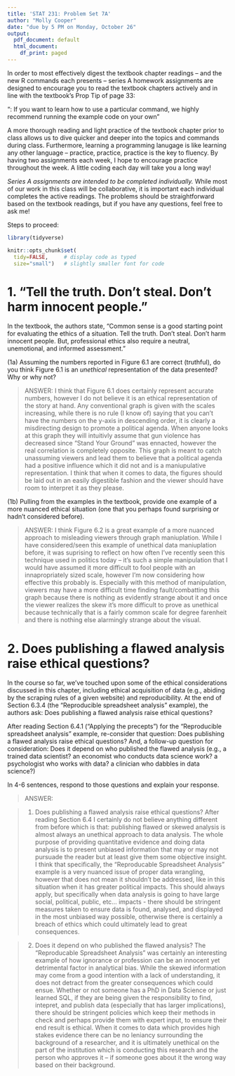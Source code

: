 ```yaml
---
title: 'STAT 231: Problem Set 7A'
author: "Molly Cooper"
date: "due by 5 PM on Monday, October 26"
output:
  pdf_document: default
  html_document:
    df_print: paged
---
```


In order to most effectively digest the textbook chapter readings -- and the  new R commands each presents -- series A homework assignments are designed to encourage you to read the textbook chapters actively and in line with the textbook's Prop Tip of page 33:

"\textbf{Pro Tip}: If you want to learn how to use a particular command, we highly recommend running the example code on your own" 

A more thorough reading and light practice of the textbook chapter prior to class allows us to dive quicker and deeper into the topics and commands during class.  Furthermore, learning a programming lanugage is like learning any other language -- practice, practice, practice is the key to fluency.  By having two assignments each week, I hope to encourage practice throughout the week.  A little coding each day will take you a long way!

*Series A assignments are intended to be completed individually.*  While most of our work in this class will be collaborative, it is important each individual completes the active readings.  The problems should be straightforward based on the textbook readings, but if you have any questions, feel free to ask me!

Steps to proceed:

\begin{enumerate}
\item In RStudio, go to File > Open Project, navigate to the folder with the course-content repo, select the course-content project (course-content.Rproj), and click "Open" 
\item Pull the course-content repo (e.g. using the blue-ish down arrow in the Git tab in upper right window)
\item Copy ps7A.Rmd from the course repo to your repo (see page 6 of the GitHub Classroom Guide for Stat231 if needed)
\item Close the course-content repo project in RStudio
\item Open YOUR repo project in RStudio
\item In the ps7A.Rmd file in YOUR repo, replace "YOUR NAME HERE" with your name
\item Add in your responses, committing and pushing to YOUR repo in appropriate places along the way
\item Run "Knit PDF" 
\item Upload the pdf to Gradescope.  Don't forget to select which of your pages are associated with each problem.  \textit{You will not get credit for work on unassigned pages (e.g., if you only selected the first page but your solution spans two pages, you would lose points for any part on the second page that the grader can't see).} 
\end{enumerate}

```r
library(tidyverse)

knitr::opts_chunk$set(
  tidy=FALSE,     # display code as typed
  size="small")   # slightly smaller font for code
```


\newpage
# 1.  "Tell the truth. Don't steal. Don't harm innocent people."

In the textbook, the authors state, "Common sense is a good starting point for evaluating the ethics of a situation.  Tell the truth.  Don't steal.  Don't harm innocent people.  But, professional ethics also require a neutral, unemotional, and informed assessment."

(1a) Assuming the numbers reported in Figure 6.1 are correct (truthful), do you think Figure 6.1 is an *unethical* representation of the data presented?  Why or why not?

> ANSWER: I think that Figure 6.1 does certainly represent accurate numbers, however I do not believe it is an ethical representation of the story at hand. Any conventional graph is given with the scales increasing, while there is no rule (I know of) saying that you can't have the numbers on the y-axis in descending order, it is clearly a misdirecting design to promote a political agenda. When anyone looks at this graph they will intuitivly assume that gun violence has decreased since "Stand Your Ground" was ennacted, however the real correlation is completely opposite. This graph is meant to catch unassuming viewers and lead them to believe that a political agenda had a positive influence which it did not and is a maniupulative representation. I think that when it comes to data, the figures should be laid out in an easily digestible fashion and the viewer should have room to interpret it as they please. 

(1b) Pulling from the examples in the textbook, provide one example of a more nuanced ethical situation (one that you perhaps found surprising or hadn't considered before).

> ANSWER: I think Figure 6.2 is a great example of a more nuanced approach to misleading viewers through graph maniuplation. While I have considered/seen this example of unethical data maniuplation before, it was suprising to reflect on how often I've recently seen this technique used in politics today -- it's such a simple manipulation that I would have assumed it more difficult to fool people with an innapropriately sized scale, however I'm now considering how effective this probably is. Especially with this method of manipulation, viewers may have a more difficult time finding fault/combatting this graph because there is nothing as evidently strange about it and once the viewer realizes the skew it's more difficult to prove as unethical because technically that is a fairly common scale for degree farenheit and there is nothing else alarmingly strange about the visual. 

\newpage
# 2. Does publishing a flawed analysis raise ethical questions? 

In the course so far, we've touched upon some of the ethical considerations discussed in this chapter, including ethical acquisition of data (e.g., abiding by the scraping rules of a given website) and reproducibility.  At the end of Section 6.3.4 (the "Reproducible spreadsheet analysis" example), the authors ask: Does publishing a flawed analysis raise ethical questions?

After reading Section 6.4.1 ("Applying the precepts") for the "Reproducible spreadsheet analysis" example, re-consider that question: Does publishing a flawed analysis raise ethical questions?  And, a follow-up question for consideration: Does it depend on who published the flawed analysis (e.g., a trained data scientist? an economist who conducts data science work?  a psychologist who works with data? a clinician who dabbles in data science?)

In 4-6 sentences, respond to those questions and explain your response.   

> ANSWER: 

> (1) Does publishing a flawed analysis raise ethical questions?
After reading Section 6.4 I certainly do not believe anything different from before which is that: publishing flawed or skewed analysis is almost always an unethical approach to data analysis. The whole purpose of providing quantitative evidence and doing data analysis is to present unbiased information that may or may not pursuade the reader but at least give them some objective insight. I think that specifically, the "Reproducable Spreadsheet Analysis" example is a very nuanced issue of proper data wrangling, however that does not mean it shouldn't be addressed, like in this situation when it has greater political impacts. This should always apply, but specifically when data analysis is going to have large social, political, public, etc... impacts - there should be stringent measures taken to ensure data is found, analysed, and displayed in the most unbiased way possible, otherwise there is certainly a breach of ethics which could ultimately lead to great consequences. 

> (2) Does it depend on who published the flawed analysis?
The "Reproducable Spreadsheet Analysis" was certainly an interesting example of how ignorance or profession can be an innocent yet detrimental factor in analytical bias. While the skewed information may come from a good intention with a lack of understanding, it does not detract from the greater consequences which could ensue. Whether or not someone has a PhD in Data Science or just learned SQL, if they are being given the responsibility to find, intepret, and publish data (especially that has larger implications), there should be stringent policies which keep their methods in check and perhaps provide them with expert input, to ensure their end result is ethical. When it comes to data which provides high stakes evidence there can be no leniancy surrounding the background of a researcher, and it is ultimately unethical on the part of the institution which is conducting this research and the person who approves it -- if someone goes about it the wrong way based on their background. 


